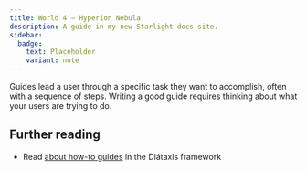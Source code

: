 ```yaml
---
title: World 4 – Hyperion Nebula
description: A guide in my new Starlight docs site.
sidebar:
  badge:
    text: Placeholder
    variant: note
---
```


Guides lead a user through a specific task they want to accomplish, often with a sequence of steps.
Writing a good guide requires thinking about what your users are trying to do.

## Further reading

- Read [about how-to guides](https://diataxis.fr/how-to-guides/) in the Diátaxis framework
